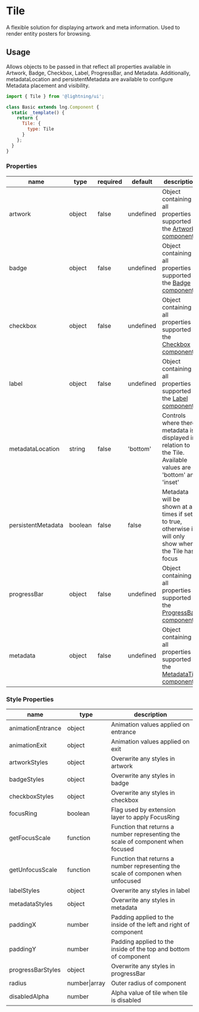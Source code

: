 
# Tile

A flexible solution for displaying artwork and meta information. Used to render entity posters for browsing.

## Usage

Allows objects to be passed in that reflect all properties available in Artwork, Badge, Checkbox, Label, ProgressBar, and Metadata. Additionally, metadataLocation and persistentMetadata are available to configure Metadata placement and visibility.

```js
import { Tile } from '@lightning/ui';

class Basic extends lng.Component {
  static _template() {
    return {
      Tile: {
        type: Tile
      }
    };
  }
}
```

<Canvas>
  <Story id="elements-tile--basic" />
</Canvas>

### Properties

| name               | type    | required | default   | description                                                                                                          |
| ------------------ | ------- | -------- | --------- | -------------------------------------------------------------------------------------------------------------------- |
| artwork            | object  | false    | undefined | Object containing all properties supported in the [Artwork component](?path=/docs/elements-artwork--basic)           |
| badge              | object  | false    | undefined | Object containing all properties supported in the [Badge component](?path=/docs/elements-badge--basic)               |
| checkbox           | object  | false    | undefined | Object containing all properties supported in the [Checkbox component](?path=/docs/elements-checkbox--basic)         |
| label              | object  | false    | undefined | Object containing all properties supported in the [Label component](?path=/docs/elements-label--basic)               |
| metadataLocation   | string  | false    | 'bottom'  | Controls where there metadata is displayed in relation to the Tile. Available values are 'bottom' and 'inset'        |
| persistentMetadata | boolean | false    | false     | Metadata will be shown at all times if set to true, otherwise it will only show when the Tile has focus              |
| progressBar        | object  | false    | undefined | Object containing all properties supported in the [ProgressBar component](?path=/docs/elements-progressbar--basic)   |
| metadata           | object  | false    | undefined | Object containing all properties supported in the [MetadataTile component](?path=/docs/elements-metadatatile--basic) |

### Style Properties

| name              | type          | description                                                                      |
| ----------------- | ------------- | -------------------------------------------------------------------------------- |
| animationEntrance | object        | Animation values applied on entrance                                             |
| animationExit     | object        | Animation values applied on exit                                                 |
| artworkStyles     | object        | Overwrite any styles in artwork                                                  |
| badgeStyles       | object        | Overwrite any styles in badge                                                    |
| checkboxStyles    | object        | Overwrite any styles in checkbox                                                 |
| focusRing         | boolean       | Flag used by extension layer to apply FocusRing                                  |
| getFocusScale     | function      | Function that returns a number representing the scale of component when focused  |
| getUnfocusScale   | function      | Function that returns a number representing the scale of componen when unfocused |
| labelStyles       | object        | Overwrite any styles in label                                                    |
| metadataStyles    | object        | Overwrite any styles in metadata                                                 |
| paddingX          | number        | Padding applied to the inside of the left and right of component                 |
| paddingY          | number        | Padding applied to the inside of the top and bottom of component                 |
| progressBarStyles | object        | Overwrite any styles in progressBar                                              |
| radius            | number\|array | Outer radius of component                                                        |
| disabledAlpha     | number        | Alpha value of tile when tile is disabled                                        |
